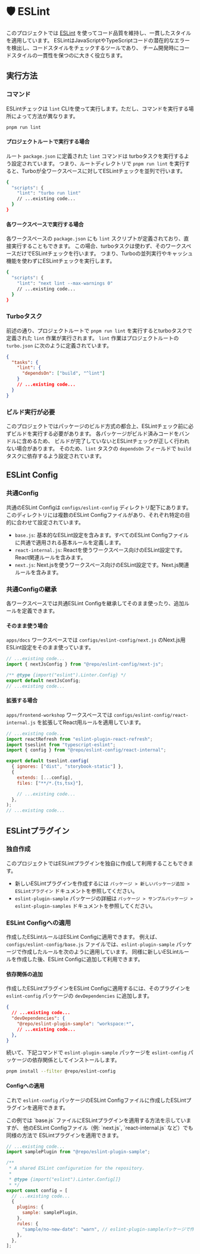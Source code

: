 
# 🛡️ ESLint

このプロジェクトでは [ESLint](https://eslint.org/) を使ってコード品質を維持し、一貫したスタイルを適用しています。
ESLintはJavaScriptやTypeScriptコードの潜在的なエラーを検出し、コードスタイルをチェックするツールであり、
チーム開発時にコードスタイルの一貫性を保つのに大きく役立ちます。

## 実行方法

### コマンド

ESLintチェックは `lint` CLIを使って実行します。ただし、コマンドを実行する場所によって方法が異なります。

```bash
pnpm run lint
```

#### プロジェクトルートで実行する場合

ルート `package.json` に定義された `lint` コマンドは turboタスクを実行するよう設定されています。
つまり、ルートディレクトリで `pnpm run lint` を実行すると、Turboが全ワークスペースに対してESLintチェックを並列で行います。

```bash filename="package.json" {3}
{
  "scripts": {
    "lint": "turbo run lint"
    // ...existing code...
  }
}
```

#### 各ワークスペースで実行する場合

各ワークスペースの `package.json` にも `lint` スクリプトが定義されており、直接実行することもできます。
この場合、turboタスクは使わず、そのワークスペースだけでESLintチェックを行います。
つまり、Turboの並列実行やキャッシュ機能を使わずにESLintチェックを実行します。

```bash filename="apps/docs/package.json" {3}
{
  "scripts": {
    "lint": "next lint --max-warnings 0"
    // ...existing code...
  }
}
```

### Turboタスク

前述の通り、プロジェクトルートで `pnpm run lint` を実行するとturboタスクで定義された `lint` 作業が実行されます。
`lint` 作業はプロジェクトルートの `turbo.json` に次のように定義されています。

```json filename="turbo.json" {3-5}
{
  "tasks": {
    "lint": {
      "dependsOn": ["build", "^lint"]
    }
    // ...existing code...
  }
}
```

### ビルド実行が必要

このプロジェクトではパッケージのビルド方式の都合上、ESLintチェック前に必ずビルドを実行する必要があります。
各パッケージがビルド済みコードをバンドルに含めるため、
ビルドが完了していないとESLintチェックが正しく行われない場合があります。
そのため、`lint` タスクの `dependsOn` フィールドで `build` タスクに依存するよう設定されています。

## ESLint Config

### 共通Config

共通のESLint Configは `configs/eslint-config` ディレクトリ配下にあります。
このディレクトリには複数のESLint Configファイルがあり、それぞれ特定の目的に合わせて設定されています。

- `base.js`: 基本的なESLint設定を含みます。すべてのESLint Configファイルに共通で適用される基本ルールを定義します。
- `react-internal.js`: Reactを使うワークスペース向けのESLint設定です。React関連ルールを含みます。
- `next.js`: Next.jsを使うワークスペース向けのESLint設定です。Next.js関連ルールを含みます。

### 共通Configの継承

各ワークスペースでは共通ESLint Configを継承してそのまま使ったり、追加ルールを定義できます。

#### そのまま使う場合

`apps/docs` ワークスペースでは `configs/eslint-config/next.js` のNext.js用ESLint設定をそのまま使っています。

```js filename="apps/docs/.eslintrc.js" {1,4}
// ...existing code...
import { nextJsConfig } from "@repo/eslint-config/next-js";

/** @type {import("eslint").Linter.Config} */
export default nextJsConfig;
// ...existing code...
```

#### 拡張する場合

`apps/frontend-workshop` ワークスペースでは `configs/eslint-config/react-internal.js` を拡張してReact用ルールを適用しています。

```js filename="apps/frontend-workshop/eslint.config.js" {3,8}
// ...existing code...
import reactRefresh from "eslint-plugin-react-refresh";
import tseslint from "typescript-eslint";
import { config } from "@repo/eslint-config/react-internal";

export default tseslint.config(
  { ignores: ["dist", "storybook-static"] },
  {
    extends: [...config],
    files: ["**/*.{ts,tsx}"],

    // ...existing code...
  },
);
// ...existing code...
```

## ESLintプラグイン

### 独自作成

このプロジェクトではESLintプラグインを独自に作成して利用することもできます。

- 新しいESLintプラグインを作成するには <LocalizedLink href="/packages/add-new-package/eslint-plugin">`パッケージ > 新しいパッケージ追加 > ESLintプラグイン`</LocalizedLink> ドキュメントを参照してください。
- `eslint-plugin-sample` パッケージの詳細は <LocalizedLink href="/packages/default-packages/eslint-plugin-sample">`パッケージ > サンプルパッケージ > eslint-plugin-samples`</LocalizedLink> ドキュメントを参照してください。

### ESLint Configへの適用

作成したESLintルールはESLint Configに適用できます。
例えば、`configs/eslint-config/base.js` ファイルでは、`eslint-plugin-sample` パッケージで作成したルールを次のように適用しています。
同様に新しいESLintルールを作成した後、ESLint Configに追加して利用できます。

#### 依存関係の追加

作成したESLintプラグインをESLint Configに適用するには、そのプラグインを `eslint-config` パッケージの `devDependencies` に追加します。

```json filename="configs/eslint-config/package.json" {4}
{
  // ...existing code...
  "devDependencies": {
    "@repo/eslint-plugin-sample": "workspace:*",
    // ...existing code...
  },
}
```

続いて、下記コマンドで `eslint-plugin-sample` パッケージを `eslint-config` パッケージの依存関係としてインストールします。

```bash
pnpm install --filter @repo/eslint-config
```

#### Configへの適用

これで `eslint-config` パッケージのESLint Configファイルに作成したESLintプラグインを適用できます。

<Callout type="info">
  この例では `base.js` ファイルにESLintプラグインを適用する方法を示していますが、
  他のESLint Configファイル（例: `next.js`, `react-internal.js` など）でも同様の方法で
  ESLintプラグインを適用できます。
</Callout>

```js filename="configs/eslint-config/base.js" {2,13}
// ...existing code...
import samplePlugin from "@repo/eslint-plugin-sample";

/**
 * A shared ESLint configuration for the repository.
 *
 * @type {import("eslint").Linter.Config[]}
 * */
export const config = [
  // ...existing code...
  {
    plugins: {
      sample: samplePlugin,
    },
    rules: {
      "sample/no-new-date": "warn", // eslint-plugin-sampleパッケージで作成したルールを適用
    },
  },
];
```
